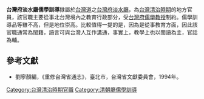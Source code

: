 '''台灣府淡水廳儒學訓導'''隸屬於[[台灣道|台灣道]]之[[台灣府|台灣府]][[淡水廳|淡水廳]]，為[[台灣清治時期|台灣清治時期]]的地方官員，該官職主要從事北台灣境內之教育行政部分，受[[台灣府儒學教授|台灣府儒學教授]]制約。儒學訓導品等雖不高，但是地位崇高。比較值得一提的是，因為是從事教育方面，因此該官職通常為閩籍，語言可與台灣人互作溝通，事實上，教學上也以閩語為主，官話為輔。

==參考文獻==
*劉寧顏編，《重修台灣省通志》，臺北市，台灣省文獻委員會，1994年。 

[[Category:台灣清治時期官職|Category:台灣清治時期官職]]
[[Category:清朝廳儒學訓導|Category:清朝廳儒學訓導]]